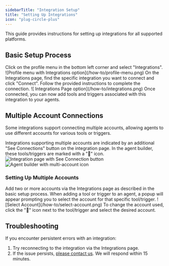 ```yaml
---
sidebarTitle: "Integration Setup"
title: "Setting Up Integrations"
icon: "plug-circle-plus"
---
```


This guide provides instructions for setting up integrations for all supported platforms.

## Basic Setup Process

<Steps>
  <Step title="Access Integrations Page">
    Click on the profile menu in the bottom left corner and select
    "Integrations". ![Profile menu with Integrations
    option](/how-to/profile-menu.png)
  </Step>
  <Step title="Connect Integration">
    On the Integrations page, find the specific integration you want to connect
    and click "Connect". Follow the provided instructions to complete the
    connection. ![ Integrations Page option](/how-to/integrations.png)
  </Step>
  <Step title="Completion">
    Once connected, you can now add tools and triggers associated with this
    integration to your agents.
  </Step>
</Steps>

## Multiple Account Connections

Some integrations support connecting multiple accounts, allowing agents to use different accounts for various tools or triggers.

<Info>
  Integrations supporting multiple accounts are indicated by an additional "See
  Connections" button on the integration page. In the agent builder, these
  tools/triggers are marked with a "👥" icon.
</Info>

<div
  style={{
    display: "flex",
    justifyContent: "center",
    alignItems: "center",
    gap: "20px",
  }}
>
  <img
    src="/how-to/see-connections.png"
    alt="Integration page with See Connection button"
    style={{ width: "100%", maxWidth: "400px" }}
  />
  <img
    src="/how-to/mulitple-account-tools.png"
    alt="Agent builder with multi-account icon"
    style={{ width: "100%", maxWidth: "400px" }}
  />
</div>

### Setting Up Multiple Accounts

<Steps>
  <Step title="Add Multiple Accounts">
    Add two or more accounts via the Integrations page as described in the basic
    setup process.
  </Step>
  <Step title="Select Account for Tool/Trigger">
    When adding a tool or trigger to an agent, a popup will appear prompting you
    to select the account for that specific tool/trigger. ![Select
    Account](/how-to/select-account.png)
  </Step>
  <Step title="Change Account (if needed)">
    To change the account used, click the "👥" icon next to the tool/trigger and
    select the desired account.
  </Step>
</Steps>

## Troubleshooting

If you encounter persistent errors with an integration:

1. Try reconnecting to the integration via the Integrations page.
2. If the issue persists, [please contact us](/help/how-can-i-contact-the-invicta-ai-team). We will respond within 15 minutes.
